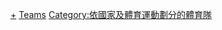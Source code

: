 {{Categories by country|nocat}}

[[Category:冰球隊|+]]
[[Category:各國冰球|Teams]]
[[Category:依國家及體育運動劃分的體育隊|Category:依國家及體育運動劃分的體育隊]]